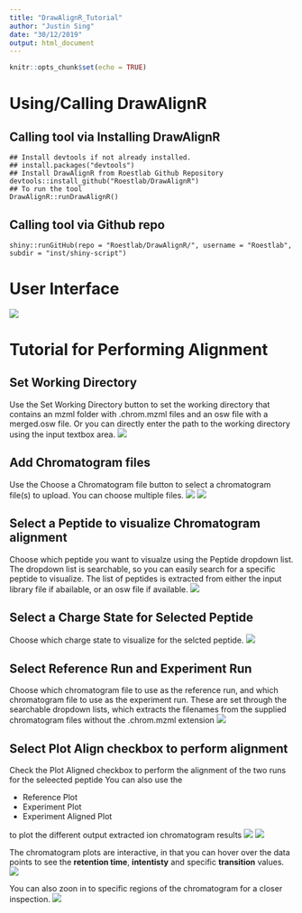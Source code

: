 ```yaml
---
title: "DrawAlignR_Tutorial"
author: "Justin Sing"
date: "30/12/2019"
output: html_document
---
```


```r
knitr::opts_chunk$set(echo = TRUE)
```

# Using/Calling DrawAlignR
## Calling tool via Installing DrawAlignR
```
## Install devtools if not already installed.
## install.packages("devtools")
## Install DrawAlignR from Roestlab Github Repository
devtools::install_github("Roestlab/DrawAlignR")
## To run the tool
DrawAlignR::runDrawAlignR()
```

## Calling tool via Github repo
```
shiny::runGitHub(repo = "Roestlab/DrawAlignR/", username = "Roestlab", subdir = "inst/shiny-script")
```

# User Interface
![](../inst/extdata/tutorial_figures/Tutorial_Fig_1.1.png)

# Tutorial for Performing Alignment
## Set Working Directory

Use the Set Working Directory button to set the working directory that contains an mzml folder with .chrom.mzml files and an osw file with a merged.osw file. Or you can directly enter the path to the working directory using the input textbox area.
![](../inst/extdata/tutorial_figures/Tutorial_Fig_2.png)

## Add Chromatogram files

Use the Choose a Chromatogram file button to select a chromatogram file(s) to upload. You can choose multiple files.
![](../inst/extdata/tutorial_figures/Tutorial_Fig_7.png)
![](../inst/extdata/tutorial_figures/Tutorial_Fig_8.png)

## Select a Peptide to visualize Chromatogram alignment

Choose which peptide you want to visualze using the Peptide dropdown list. The dropdown list is searchable, so you can easily search for a specific peptide to visualize.
The list of peptides is extracted from either the input library file if abailable, or an osw file if available.
![](../inst/extdata/tutorial_figures/Tutorial_Fig_4.png)

## Select a Charge State for Selected Peptide

Choose which charge state to visualize for the selcted peptide.
![](../inst/extdata/tutorial_figures/Tutorial_Fig_5.png)

## Select Reference Run and Experiment Run

Choose which chromatogram file to use as the reference run, and which chromatogram file to use as the experiment run. These are set through the searchable dropdown lists, which extracts the filenames from the supplied chromatogram files without the .chrom.mzml extension
![](../inst/extdata/tutorial_figures/Tutorial_Fig_10.png)

## Select Plot Align checkbox to perform alignment

Check the Plot Aligned checkbox to perform the alignment of the two runs for the seleected peptide
You can also use the 

* Reference Plot
* Experiment Plot
* Experiment Aligned Plot

to plot the different output extracted ion chromatogram results
![](../inst/extdata/tutorial_figures/Tutorial_Fig_11.png)
![](../inst/extdata/tutorial_figures/Tutorial_Fig_12.png)

The chromatogram plots are interactive, in that you can hover over the data points to see the **retention time**, **intentisty** and specific **transition** values.
![](../inst/extdata/tutorial_figures/Tutorial_Fig_13.png)

You can also zoon in to specific regions of the chromatogram for a closer inspection.
![](../inst/extdata/tutorial_figures/Tutorial_Fig_14.png)

